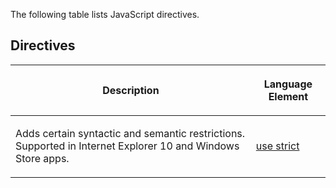 The following table lists JavaScript directives.


==Directives==
{| class='wikitable'
|-
! Description
! Language Element
|-
| Adds certain syntactic and semantic restrictions. Supported in Internet Explorer 10 and Windows Store apps.
| [[Directives/use strict|use strict]]
|}
